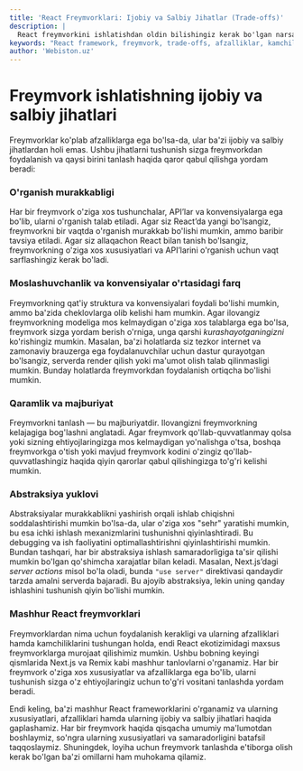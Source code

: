 ```yaml
---
title: 'React Freymvorklari: Ijobiy va Salbiy Jihatlar (Trade-offs)'
description: |
  React freymvorkini ishlatishdan oldin bilishingiz kerak bo'lgan narsalar. O'rganish murakkabligi, moslashuvchanlik va abstraksiya kabi ijobiy va salbiy jihatlarni o'rganing.
keywords: "React framework, freymvork, trade-offs, afzalliklar, kamchiliklar, o'rganish murakkabligi, moslashuvchanlik, abstraksiya, webiston"
author: 'Webiston.uz'
---
```


# Freymvork ishlatishning ijobiy va salbiy jihatlari

Freymvorklar ko'plab afzalliklarga ega bo'lsa-da, ular ba'zi ijobiy va salbiy jihatlardan holi emas. Ushbu jihatlarni tushunish sizga freymvorkdan foydalanish va qaysi birini tanlash haqida qaror qabul qilishga yordam beradi:

### O'rganish murakkabligi

Har bir freymvork o'ziga xos tushunchalar, API’lar va konvensiyalarga ega bo'lib, ularni o'rganish talab etiladi. Agar siz React’da yangi bo'lsangiz, freymvorkni bir vaqtda o'rganish murakkab bo'lishi mumkin, ammo baribir tavsiya etiladi. Agar siz allaqachon React bilan tanish bo'lsangiz, freymvorkning o'ziga xos xususiyatlari va API’larini o'rganish uchun vaqt sarflashingiz kerak bo'ladi.

### Moslashuvchanlik va konvensiyalar o'rtasidagi farq

Freymvorkning qat'iy struktura va konvensiyalari foydali bo'lishi mumkin, ammo ba'zida cheklovlarga olib kelishi ham mumkin. Agar ilovangiz freymvorkning modeliga mos kelmaydigan o'ziga xos talablarga ega bo'lsa, freymvork sizga yordam berish o'rniga, unga qarshi _kurashayotganingizni_ ko'rishingiz mumkin. Masalan, ba'zi holatlarda siz tezkor internet va zamonaviy brauzerga ega foydalanuvchilar uchun dastur qurayotgan bo'lsangiz, serverda render qilish yoki ma'umot olish talab qilinmasligi mumkin. Bunday holatlarda freymvorkdan foydalanish ortiqcha bo'lishi mumkin.

### Qaramlik va majburiyat

Freymvorkni tanlash — bu majburiyatdir. Ilovangizni freymvorkning kelajagiga bog'lashni anglatadi. Agar freymvork qo'llab-quvvatlanmay qolsa yoki sizning ehtiyojlaringizga mos kelmaydigan yo'nalishga o'tsa, boshqa freymvorkga o'tish yoki mavjud freymvork kodini o'zingiz qo'llab-quvvatlashingiz haqida qiyin qarorlar qabul qilishingizga to'g'ri kelishi mumkin.

### Abstraksiya yuklovi

Abstraksiyalar murakkablikni yashirish orqali ishlab chiqishni soddalashtirishi mumkin bo'lsa-da, ular o'ziga xos "sehr" yaratishi mumkin, bu esa ichki ishlash mexanizmlarini tushunishni qiyinlashtiradi. Bu debugging va ish faoliyatini optimallashtirishni qiyinlashtirishi mumkin. Bundan tashqari, har bir abstraksiya ishlash samaradorligiga ta'sir qilishi mumkin bo'lgan qo'shimcha xarajatlar bilan keladi. Masalan, Next.js’dagi _server actions_ misol bo'la oladi, bunda `"use server"` direktivasi qandaydir tarzda amalni serverda bajaradi. Bu ajoyib abstraksiya, lekin uning qanday ishlashini tushunish qiyin bo'lishi mumkin.

### Mashhur React freymvorklari

Freymvorklardan nima uchun foydalanish kerakligi va ularning afzalliklari hamda kamchiliklarini tushungan holda, endi React ekotizimidagi maxsus freymvorklarga murojaat qilishimiz mumkin. Ushbu bobning keyingi qismlarida Next.js va Remix kabi mashhur tanlovlarni o'rganamiz. Har bir freymvork o'ziga xos xususiyatlar va afzalliklarga ega bo'lib, ularni tushunish sizga o'z ehtiyojlaringiz uchun to'g'ri vositani tanlashda yordam beradi.

Endi keling, ba'zi mashhur React frameworklarini o'rganamiz va ularning xususiyatlari, afzalliklari hamda ularning ijobiy va salbiy jihatlari haqida gaplashamiz. Har bir freymvork haqida qisqacha umumiy ma'lumotdan boshlaymiz, so'ngra ularning xususiyatlari va samaradorligini batafsil taqqoslaymiz. Shuningdek, loyiha uchun freymvork tanlashda e'tiborga olish kerak bo'lgan ba'zi omillarni ham muhokama qilamiz.
